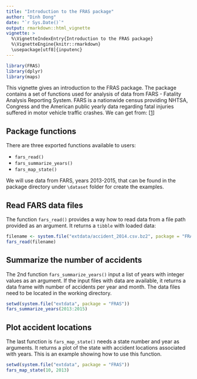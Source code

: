 ```yaml
---
title: "Introduction to the FRAS package"
author: "Dinh Dong"
date: "`r Sys.Date()`"
output: rmarkdown::html_vignette
vignette: >
  %\VignetteIndexEntry{Introduction to the FRAS package}
  %\VignetteEngine{knitr::rmarkdown}
  \usepackage[utf8]{inputenc}
---
```


```r
library(FRAS)
library(dplyr)
library(maps)
```

This vignette gives an introduction to the FRAS package. The package contains a set of functions used for analysis of data from FARS - Fatality Analysis Reporting System. FARS is a nationwide census providing NHTSA, Congress and the American public yearly data regarding fatal injuries suffered in motor vehicle traffic crashes. We can get from:  [[1](http://www.nhtsa.gov/Data/Fatality-Analysis-Reporting-System-(FARS))]

## Package functions

There are three exported functions available to users:

- `fars_read()`
- `fars_summarize_years()`
- `fars_map_state()`

We will use data from FARS, years 2013-2015, that can be found in the package directory under `\dataset` folder for create the examples.

## Read FARS data files

The function `fars_read()` provides a way how to read data from a file path provided as an argument. It returns a `tibble` with loaded data:

```r
filename <- system.file("extdata/accident_2014.csv.bz2", package = "FRAS")
fars_read(filename)
```

## Summarize the number of accidents

The 2nd function `fars_summarize_years()` input a list of years with integer values as an argument. If the input files with data are available, it returns a data frame with number of accidents per year and month. The data files need to be located in the working directory.

```r
setwd(system.file("extdata", package = "FRAS"))
fars_summarize_years(2013:2015)
```

## Plot accident locations

The last function is `fars_map_state()` needs a state number and year as arguments. It returns a plot of the state with accident locations associated with years. This is an example showing how to use this function.

```r
setwd(system.file("extdata", package = "FRAS"))
fars_map_state(10, 2013)
```

